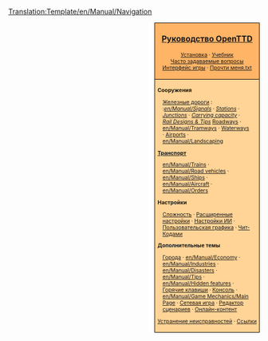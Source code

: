 <noinclude>[[Translation:Template/en/Manual/Navigation]]</noinclude><noinclude></noinclude>
<div style="float:right; padding-left:12px; background:#ffffff;">
<div style="border:1px solid #000000; background:#ffb466; padding:5px; -moz-border-radius-topleft:5px; -moz-border-radius-topright:5px; font-size: 12pt;">
<center><strong><font size="3">[[ru/Manual/Main Page|Руководство OpenTTD]]</font></strong></center>
<div style="font-size: 8pt; text-align: center;">
[[ru/Manual/Установка|Установка]] &middot; 
[[ru/Manual/Tutorial/Main Page|Учебник]]<br />
[[ru/Archive/Community/Часто задаваемые вопросы|Часто задаваемые вопросы]]<br /> 
[[ru/Manual/Интерфейс игры|Интерфейс игры]] &middot;
[[ru/Прочти меня.txt|Прочти меня.txt]]
</div>
</div>
<div style="border:1px solid black; border-top-width: 0px; background:#ffd496; padding:5px; -moz-border-radius-bottomleft:5px; -moz-border-radius-bottomright:8px; font-size: 8pt;">

<div style="width: 186px">
'''Сооружения'''
<div style="margin-left:10px;">
[[ru/Manual/Железнодорожное строительство|Железные дороги]] : <br />
:''[[en/Manual/Signals]]'' &middot; ''[[en/Manual/Railway station|Stations]]'' &middot; ''[[en/Community/Junctionary/Main Page|Junctions]]'' &middot; ''[[en/Community/Railway Designs|Carrying capacity]]'' &middot; ''[[en/Community/Rail Designs|Rail Designs & Tips]]''
[[en/Manual/Roadway construction|Roadways]] &middot; [[en/Manual/Tramways]] &middot; [[en/Manual/Waterway construction|Waterways]] &middot; [[en/Manual/Airport construction|Airports]] &middot; [[en/Manual/Landscaping]]
</div>
</div>

<div style="width: 186px">
'''[[ru/Manual/Транспорт|Транспорт]]'''
<div style="margin-left:10px;">
[[en/Manual/Trains]] &middot; [[en/Manual/Road vehicles]] &middot; [[en/Manual/Ships]] &middot;
[[en/Manual/Aircraft]] &middot; [[en/Manual/Orders]]
</div>
</div>

<div style="width: 186px">
'''Настройки'''
<div style="margin-left:10px;">
[[ru/Archive/Manual/Settings/Сложность|Сложность]] &middot; [[ru/Archive/Manual/Settings/Расширенные настройки|Расширенные настройки]] &middot; [[ru/Manual/Настройки ИИ|Настройки ИИ]] &middot;
[[ru/Manual/NewGRF|Пользовательская графика]] &middot; [[ru/Чит-Кодами|Чит-Кодами]]
</div>
</div>

<div style="width: 186px">
'''Дополнительные темы'''<br />
<div style="margin-left:10px;">
[[ru/Manual/Город|Города]] &middot; [[en/Manual/Economy]] &middot; [[en/Manual/Industries]] &middot;<br />
[[en/Manual/Disasters]] &middot; [[en/Manual/Tips]] &middot;
[[en/Manual/Hidden features]] &middot;<br /> [[ru/Manual/Горячие клавиши|Горячие клавиши]] &middot;
[[ru/Manual/Консоль|Консоль]] &middot; [[en/Manual/Game Mechanics/Main Page]] &middot;
[[ru/Manual/Сетевая игра|Сетевая игра]] &middot; [[ru/Manual/Редактор сценариев|Редактор сценариев]] &middot;
[[ru/Manual/Онлайн-контент|Онлайн-контент]]
</div>
</div>

[[ru/Archive/Manual/Устранение неисправностей|Устранение неисправностей]] &middot; [[ru/Archive/Lists/Ссылки|Ссылки]]
</div>
</div>
<includeonly>[[Category:ru/Manual/Оглавление|{{PAGENAME}}]]</includeonly>